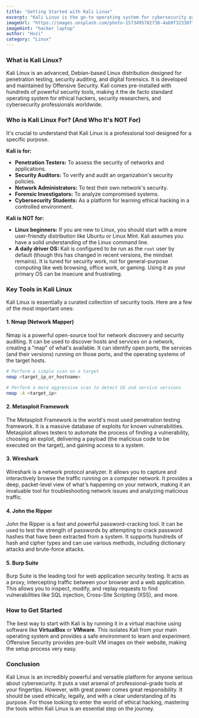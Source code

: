 ```yaml
---
title: "Getting Started with Kali Linux"
excerpt: "Kali Linux is the go-to operating system for cybersecurity professionals. This guide provides an overview of what Kali is, who it's for, and some of its most essential tools for ethical hacking."
imageUrl: "https://images.unsplash.com/photo-1573495782738-4ab0f32338f7?q=80&w=1974&auto=format&fit=crop"
imageHint: "hacker laptop"
author: "Huzi"
category: "Linux"
---
```


### What is Kali Linux?

Kali Linux is an advanced, Debian-based Linux distribution designed for penetration testing, security auditing, and digital forensics. It is developed and maintained by Offensive Security. Kali comes pre-installed with hundreds of powerful security tools, making it the de facto standard operating system for ethical hackers, security researchers, and cybersecurity professionals worldwide.

### Who is Kali Linux For? (And Who It's NOT For)

It's crucial to understand that Kali Linux is a professional tool designed for a specific purpose.

**Kali is for:**
-   **Penetration Testers:** To assess the security of networks and applications.
-   **Security Auditors:** To verify and audit an organization's security policies.
-   **Network Administrators:** To test their own network's security.
-   **Forensic Investigators:** To analyze compromised systems.
-   **Cybersecurity Students:** As a platform for learning ethical hacking in a controlled environment.

**Kali is NOT for:**
-   **Linux beginners:** If you are new to Linux, you should start with a more user-friendly distribution like Ubuntu or Linux Mint. Kali assumes you have a solid understanding of the Linux command line.
-   **A daily driver OS:** Kali is configured to be run as the `root` user by default (though this has changed in recent versions, the mindset remains). It is tuned for security work, not for general-purpose computing like web browsing, office work, or gaming. Using it as your primary OS can be insecure and frustrating.

### Key Tools in Kali Linux

Kali Linux is essentially a curated collection of security tools. Here are a few of the most important ones:

#### 1. Nmap (Network Mapper)
Nmap is a powerful open-source tool for network discovery and security auditing. It can be used to discover hosts and services on a network, creating a "map" of what's available. It can identify open ports, the services (and their versions) running on those ports, and the operating systems of the target hosts.

```bash
# Perform a simple scan on a target
nmap <target_ip_or_hostname>

# Perform a more aggressive scan to detect OS and service versions
nmap -A <target_ip>
```

#### 2. Metasploit Framework
The Metasploit Framework is the world's most used penetration testing framework. It is a massive database of exploits for known vulnerabilities. Metasploit allows testers to automate the process of finding a vulnerability, choosing an exploit, delivering a payload (the malicious code to be executed on the target), and gaining access to a system.

#### 3. Wireshark
Wireshark is a network protocol analyzer. It allows you to capture and interactively browse the traffic running on a computer network. It provides a deep, packet-level view of what's happening on your network, making it an invaluable tool for troubleshooting network issues and analyzing malicious traffic.

#### 4. John the Ripper
John the Ripper is a fast and powerful password-cracking tool. It can be used to test the strength of passwords by attempting to crack password hashes that have been extracted from a system. It supports hundreds of hash and cipher types and can use various methods, including dictionary attacks and brute-force attacks.

#### 5. Burp Suite
Burp Suite is the leading tool for web application security testing. It acts as a proxy, intercepting traffic between your browser and a web application. This allows you to inspect, modify, and replay requests to find vulnerabilities like SQL injection, Cross-Site Scripting (XSS), and more.

### How to Get Started

The best way to start with Kali is by running it in a virtual machine using software like **VirtualBox** or **VMware**. This isolates Kali from your main operating system and provides a safe environment to learn and experiment. Offensive Security provides pre-built VM images on their website, making the setup process very easy.

### Conclusion

Kali Linux is an incredibly powerful and versatile platform for anyone serious about cybersecurity. It puts a vast arsenal of professional-grade tools at your fingertips. However, with great power comes great responsibility. It should be used ethically, legally, and with a clear understanding of its purpose. For those looking to enter the world of ethical hacking, mastering the tools within Kali Linux is an essential step on the journey.
